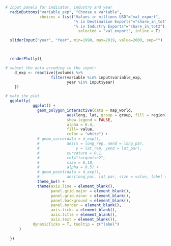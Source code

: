 ```r

# Input panels for indicator, industry and year 
  radioButtons("variable_exp", "Choose a variable",
               choices = list("Values in millions USD"="val_export", 
                              "% in Destination Exports"="share_in_tot",
                              "% in Industry Exports"="share_in_tot2"),
                                selected = "val_export", inline = T)

  sliderInput("year", "Year", min=1990, max=2019, value=2000, sep="")
  


  renderPlotly({

# subset the data accoding to the input:
    d_exp <- reactive({volumes %>%
                    filter(variable %in% input$variable_exp,
                           year %in% input$year)
    }) 

# make the plot
  ggplotly(  
            ggplot() +
              geom_polygon_interactive(data = map_world,
                           aes(long, lat, group = group, fill = region), 
                           show.legend = FALSE,
                           alpha = 0.4,
                           fill= value,
                           color = "white") +
              # geom_curve(data = d_exp(),
              #            aes(x = long_rep, xend = long_par,
              #                y = lat_rep, yend = lat_par),
              #            curvature = 0.1,
              #            col="turquoise2",
              #            size = 0.10,
              #            alpha = 0.5) +
              # geom_point(data = d_exp(),
              #            aes(long_par, lat_par, size = value, label = Country), color = "chocolate1",alpha = 0.5) +
              theme_bw() +
              theme(axis.line = element_blank(),
                    panel.grid.major = element_blank(),
                    panel.grid.minor = element_blank(),
                    panel.background = element_blank(),
                    panel.border = element_blank(),
                    axis.ticks = element_blank(),
                    axis.title = element_blank(),
                    axis.text = element_blank()),
            dynamicTicks = T, tooltip = c("label")
      )
    
  })

```

